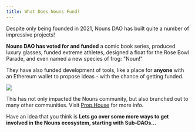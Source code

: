 ```yaml
---
title: What Does Nouns Fund?
---
```


Despite only being founded in 2021, Nouns DAO has built quite a number of impressive projects!

<YouTube youTubeId="https://www.youtube.com/watch?v=RnDg0wdwkF8" />

**Nouns DAO has voted for and funded** a comic book series, produced luxury glasses, funded extreme athletes, designed a float for the Rose Bowl Parade, and even named a new species of frog: "Noun!"&#x20;

They have also funded development of tools, like <Nutshell children="Prop House," glossaryEntry="content/glossary/prop_house.mdx" /> a place for **anyone** with an Ethereum wallet to propose ideas - with the chance of getting funded.

![](/assets/prop-house-screen-grab.png)

This has not only impacted the Nouns community, but also branched out to many other communities. Visit [Prop.House](http://www.prop.house) for more info.

Have an idea that you think is <Nutshell children="Nounish?" glossaryEntry="content/glossary/Nounish.mdx" /> **Lets go over some more ways to get involved in the Nouns ecosystem, starting with Sub-DAOs...**
